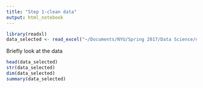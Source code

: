 ```yaml
---
title: "Step 1-clean data"
output: html_notebook
---
```


```r
library(readxl)
data_selected <- read_excel("~/Documents/NYU/Spring 2017/Data Science/data_selected.xlsx")
```

Briefly look at the data
```r
head(data_selected)
str(data_selected)
dim(data_selected)
summary(data_selected)
```